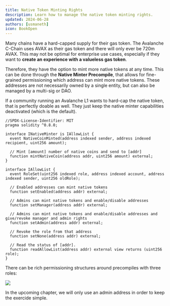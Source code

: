 ```yaml
---
title: Native Token Minting Rights
description: Learn how to manage the native token minting rights.
updated: 2024-06-28
authors: [usmaneth]
icon: BookOpen
---
```


Many chains have a hard-capped supply for their gas token. The Avalanche C-Chain uses AVAX as their gas token and there will only ever be 720m AVAX. This may not be optimal for enterprise use cases, especially if they want to **create an experience with a valueless gas token**.

Therefore, they have the option to mint more native tokens at any time. This can be done through the **Native Minter Precompile**, that allows for fine-grained permissioning which address can mint more native tokens. These addresses are not necessarily owned by a single entity, but can also be managed by a multi-sig or DAO.

If a community running an Avalanche L1 wants to hard-cap the native token, that is perfectly doable as well. They just keep the native minter capabilities deactivated (which is the default).

```solidity title="Native Minter"
//SPDX-License-Identifier: MIT
pragma solidity ^0.8.0;

interface INativeMinter is IAllowList {
  event NativeCoinMinted(address indexed sender, address indexed recipient, uint256 amount);

  // Mint [amount] number of native coins and send to [addr]
  function mintNativeCoin(address addr, uint256 amount) external;
}

interface IAllowList {
  event RoleSet(uint256 indexed role, address indexed account, address indexed sender, uint256 oldRole);

  // Enabled addresses can mint native tokens
  function setEnabled(address addr) external;  

  // Admins can mint native tokens and enable/disable addresses
  function setManager(address addr) external;
  
  // Admins can mint native tokens and enable/disable addresses and give/revoke manager and admin rights
  function setAdmin(address addr) external;

  // Revoke the role from that address
  function setNone(address addr) external;

  // Read the status of [addr].
  function readAllowList(address addr) external view returns (uint256 role);
}
```

There can be rich permissioning structures around precompiles with three roles:

![](/course/multi-chain-architecture/precompile-permissions.png)

In the upcoming chapter, we will only use an admin address in order to keep the exercide simple.